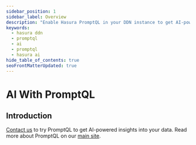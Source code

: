 ```yaml
---
sidebar_position: 1
sidebar_label: Overview
description: "Enable Hasura PromptQL in your DDN instance to get AI-powered insights into your data."
keywords:
  - hasura ddn
  - promptql
  - ai
  - promptql
  - hasura ai
hide_table_of_contents: true
seoFrontMatterUpdated: true
---
```



# AI With PromptQL

## Introduction

[Contact us](https://hasura.io/contact-us) to try PromptQL to get AI-powered insights into your data. Read more about PromptQL
on our [main site](https://hasura.io/).
